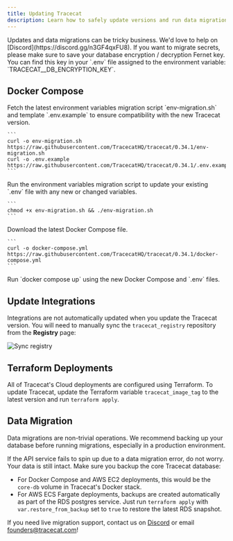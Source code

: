 ```yaml
---
title: Updating Tracecat
description: Learn how to safely update versions and run data migrations.
---
```


<Note>
  Updates and data migrations can be tricky business. We'd love to help on
  [Discord](https://discord.gg/n3GF4qxFU8).
</Note>

<Warning>
  If you want to migrate secrets, please make sure to save your database
  encryption / decryption Fernet key. You can find this key in your `.env` file
  assigned to the environment variable: `TRACECAT__DB_ENCRYPTION_KEY`.
</Warning>

## Docker Compose

<Steps>
  <Step title="Download latest environment variables migration script and template">
    Fetch the latest environment variables migration script `env-migration.sh`
    and template `.env.example` to ensure compatibility with the new Tracecat
    version.

    ```
    curl -o env-migration.sh https://raw.githubusercontent.com/TracecatHQ/tracecat/0.34.1/env-migration.sh
    curl -o .env.example https://raw.githubusercontent.com/TracecatHQ/tracecat/0.34.1/.env.example
    ```

  </Step>
  <Step title="Execute environment variables migration">
    Run the environment variables migration script to update your existing
    `.env` file with any new or changed variables.

    ```
    chmod +x env-migration.sh && ./env-migration.sh
    ```

  </Step>
  <Step title="Update Docker Compose Configuration">
    Download the latest Docker Compose file.

    ```
    curl -o docker-compose.yml https://raw.githubusercontent.com/TracecatHQ/tracecat/0.34.1/docker-compose.yml
    ```

  </Step>
  <Step title="Restart Tracecat">
    Run `docker compose up` using the new Docker Compose and `.env` files.
  </Step>
</Steps>

## Update Integrations

Integrations are not automatically updated when you update the Tracecat version.
You will need to manually sync the `tracecat_registry` repository from the **Registry** page:

![Sync registry](/img/self-hosting/sync-registry.png)

## Terraform Deployments

All of Tracecat's Cloud deployments are configured using Terraform.
To update Tracecat, update the Terraform variable `tracecat_image_tag` to the latest version and run `terraform apply`.

## Data Migration

Data migrations are non-trivial operations.
We recommend backing up your database before running migrations, especially in a production environment.

<Note>
If the API service fails to spin up due to a data migration error, do not worry.
Your data is still intact. Make sure you backup the core Tracecat database:

- For Docker Compose and AWS EC2 deployments, this would be the `core-db` volume in Tracecat's Docker stack.
- For AWS ECS Fargate deployments, backups are created automatically as part of the RDS postgres service. Just run `terraform apply` with `var.restore_from_backup` set to `true` to restore the latest RDS snapshot.

If you need live migration support, contact us on [Discord](https://discord.gg/n3GF4qxFU8) or email [founders@tracecat.com](mailto:founders@tracecat.com)!

</Note>
